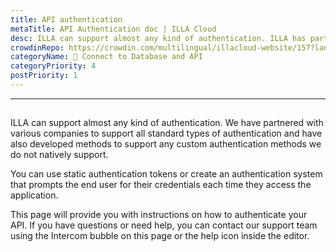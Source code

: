 ```yaml
---
title: API authentication
metaTitle: API Authentication doc | ILLA Cloud
desc: ILLA can support almost any kind of authentication. ILLA has partnered with various companies to support all standard types of authentication and have also developed methods to support any custom authentication methods we do not natively support.
crowdinRepo: https://crowdin.com/multilingual/illacloud-website/157?languages=en&filter=basic&value=0
categoryName: 📲 Connect to Database and API
categoryPriority: 4
postPriority: 1
---
```


* * *

## <h2 hidden>API authentication</h2>

ILLA can support almost any kind of authentication. We have partnered with various companies to support all standard types of authentication and have also developed methods to support any custom authentication methods we do not natively support.

You can use static authentication tokens or create an authentication system that prompts the end user for their credentials each time they access the application.

This page will provide you with instructions on how to authenticate your API. If you have questions or need help, you can contact our support team using the Intercom bubble on this page or the help icon inside the editor.
